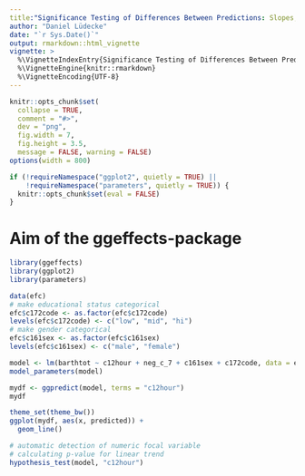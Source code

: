 ```yaml
---
title:"Significance Testing of Differences Between Predictions: Slopes, Contrasts and Pairwise Comparisons"
author: "Daniel Lüdecke"
date: "`r Sys.Date()`"
output: rmarkdown::html_vignette
vignette: >
  %\VignetteIndexEntry{Significance Testing of Differences Between Predictions: Slopes, Contrasts and Pairwise Comparisons}
  %\VignetteEngine{knitr::rmarkdown}
  %\VignetteEncoding{UTF-8}
---
```


```r
knitr::opts_chunk$set(
  collapse = TRUE,
  comment = "#>",
  dev = "png",
  fig.width = 7,
  fig.height = 3.5,
  message = FALSE, warning = FALSE)
options(width = 800)

if (!requireNamespace("ggplot2", quietly = TRUE) ||
    !requireNamespace("parameters", quietly = TRUE)) {
  knitr::opts_chunk$set(eval = FALSE)
}
```

# Aim of the ggeffects-package

```r
library(ggeffects)
library(ggplot2)
library(parameters)

data(efc)
# make educational status categorical
efc$c172code <- as.factor(efc$c172code)
levels(efc$c172code) <- c("low", "mid", "hi")
# make gender categorical
efc$c161sex <- as.factor(efc$c161sex)
levels(efc$c161sex) <- c("male", "female")

model <- lm(barthtot ~ c12hour + neg_c_7 + c161sex + c172code, data = efc)
model_parameters(model)
```

```r
mydf <- ggpredict(model, terms = "c12hour")
mydf

theme_set(theme_bw())
ggplot(mydf, aes(x, predicted)) +
  geom_line()
```

```r
# automatic detection of numeric focal variable
# calculating p-value for linear trend 
hypothesis_test(model, "c12hour")
```
